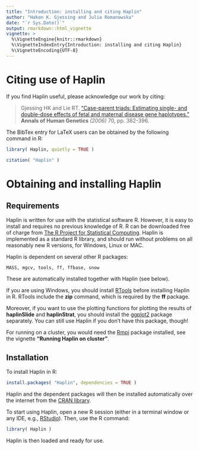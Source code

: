```yaml
---
title: "Introduction: installing and citing Haplin"
author: "Hakon K. Gjessing and Julia Romanowska"
date: "`r Sys.Date()`"
output: rmarkdown::html_vignette
vignette: >
  %\VignetteEngine{knitr::rmarkdown}
  %\VignetteIndexEntry{Introduction: installing and citing Haplin}
  %\VignetteEncoding{UTF-8}
---
```


# Citing use of Haplin

If you find Haplin useful, please acknowledge our work by citing:
  
>  Gjessing HK and Lie RT. ["Case-parent triads: Estimating single- and double-dose effects of fetal and maternal disease gene haplotypes."](https://folk.uib.no/gjessing/genetics/software/haplin/docu/Gjessing_Lie_2006.pdf) __Annals of Human Genetics__ _(2006)_ 70, pp. 382-396.

The BibTex entry for LaTeX users can be obtained by the following command in R:

```r
library( Haplin, quietly = TRUE )
```

```r
citation( "Haplin" )
```

# Obtaining and installing Haplin

## Requirements

Haplin is written for use with the statistical software R. However, it is easy to install and requires no previous knowledge of R. R can be downloaded free of charge from [The R Project for Statistical Computing](https://www.r-project.org/). Haplin is implemented as a standard R library, and should run without problems on all reasonably new R versions, for Windows, Linux or MAC.

Haplin is dependent on several other R packages:

`MASS, mgcv, tools, ff, ffbase, snow`

These are automatically installed together with Haplin (see below).

If you are using Windows, you should install [RTools](https://cran.r-project.org/bin/windows/Rtools/) before installing Haplin in R. RTools include the __zip__ command, which is required by the __ff__ package.

Moreover, if you want to use the plotting functions for plotting the results of __haplinSlide__ and __haplinStrat__, you should install the [ggplot2](https://CRAN.R-project.org/package=ggplot2) package separately. You can still use Haplin if you don't have this package, though!

For running on a cluster, you would need the [Rmpi](https://CRAN.R-project.org/package=Rmpi) package installed, see the vignette __"Running Haplin on cluster"__.

## Installation

To install Haplin in R:
```r
install.packages( "Haplin", dependencies = TRUE )
```

Haplin and the dependent packages will then be installed automatically over the internet from the [CRAN library](https://CRAN.R-project.org/package=Haplin).

To start using Haplin, open a new R session (either in a terminal window or any IDE, e.g., [RStudio](https://www.rstudio.com/)). Then, use the R command:
```r
library( Haplin )
```

Haplin is then loaded and ready for use.

<!-- ## GUI -->

<!-- An easily accessible Graphical User Interface for generating Haplin syntax is available at [haplin.fhi.no](http://haplin.fhi.no), thanks to Nguyen Trung Truc. The syntax generator helps setting up Haplin commands which can be cut and pasted into your own R window. It includes some (but not all) of the features currently available in Haplin. -->

